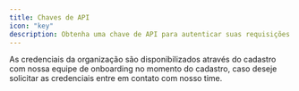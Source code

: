 ```yaml
---
title: Chaves de API 
icon: "key"
description: Obtenha uma chave de API para autenticar suas requisições à API da GYRA+.
---
```


As credenciais da organização são disponibilizados através do cadastro com nossa equipe de onboarding no momento do cadastro, caso deseje solicitar as credenciais entre em contato com nosso time.

